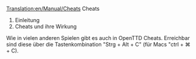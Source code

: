[[Translation:en/Manual/Cheats]]
Cheats

# Einleitung
# Cheats und ihre Wirkung

Wie in vielen anderen Spielen gibt es auch in OpenTTD Cheats. Erreichbar sind diese über die Tastenkombination "Strg + Alt + C" (für Macs "ctrl + ⌘ + C).